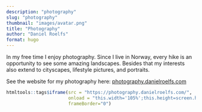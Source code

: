 ```yaml
---
description: "photography"
slug: "photography"
thumbnail: "images/avatar.png"
title: "Photography"
author: "Daniel Roelfs"
format: hugo
---
```


In my free time I enjoy photography. Since I live in Norway, every hike is an opportunity to see some amazing landscapes. Besides that my interests also extend to cityscapes, lifestyle pictures, and portraits.

See the website for my photography here: <a href="https://photography.danielroelfs.com" target="_blank">photography.danielroelfs.com</a>

```r
htmltools::tags$iframe(src = "https://photography.danielroelfs.com/", 
                       onload = "this.width='105%';this.height=screen.height*1.1;",
                       frameBorder="0")
```
